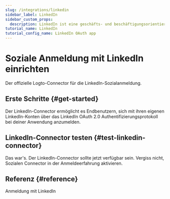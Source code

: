 ```yaml
---
slug: /integrations/linkedin
sidebar_label: LinkedIn
sidebar_custom_props:
  description: LinkedIn ist eine geschäfts- und beschäftigungsorientierte Online-Plattform für Fachleute.
tutorial_name: LinkedIn
tutorial_config_name: LinkedIn OAuth app
---
```




# Soziale Anmeldung mit LinkedIn einrichten

Der offizielle Logto-Connector für die LinkedIn-Sozialanmeldung.

<GuideTip />

## Erste Schritte \{#get-started}

Der LinkedIn-Connector ermöglicht es Endbenutzern, sich mit ihren eigenen LinkedIn-Konten über das LinkedIn OAuth 2.0 Authentifizierungsprotokoll bei deiner Anwendung anzumelden.

<Integration />

## LinkedIn-Connector testen \{#test-linkedin-connector}

Das war's. Der LinkedIn-Connector sollte jetzt verfügbar sein. Vergiss nicht, <MainSiteUrl href="/connectors/social-connectors#enable-social-sign-in">Sozialen Connector in der Anmeldeerfahrung aktivieren</MainSiteUrl>.

## Referenz \{#reference}

<Url href="https://learn.microsoft.com/en-us/linkedin/consumer/integrations/self-serve/sign-in-with-linkedin">
  Anmeldung mit LinkedIn
</Url>
